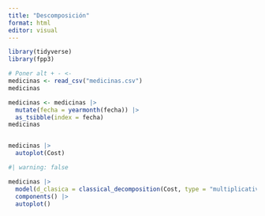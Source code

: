 ---
title: "Descomposición"
format: html
editor: visual
---

```{r}
library(tidyverse)
library(fpp3)
```

```{r}
# Poner alt + - <- 
medicinas <- read_csv("medicinas.csv")
medicinas
```

```{r}
medicinas <- medicinas |>
  mutate(fecha = yearmonth(fecha)) |>
  as_tsibble(index = fecha)
medicinas
```

```{Graficamos la serie}
```

```{r}
medicinas |>
  autoplot(Cost)
```

```{r}
#| warning: false

medicinas |>
  model(d_clasica = classical_decomposition(Cost, type = "multiplicative"))|>
  components() |>
  autoplot()

```
